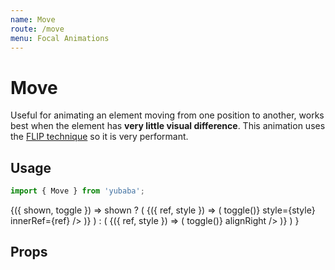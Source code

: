 ```yaml
---
name: Move
route: /move
menu: Focal Animations
---
```



# Move

Useful for animating an element moving from one position to another,
works best when the element has **very little visual difference**.
This animation uses the [FLIP technique](https://css-tricks.com/animating-layouts-with-the-flip-technique/) so it is very performant.

## Usage

```js
import { Move } from 'yubaba';
```

<Playground>
  <Common.Toggler>
    {({ shown, toggle }) =>
      shown ? (
        <Baba name="move" key="1">
          <Move>
            {({ ref, style }) => (
              <Styled.Box onClick={() => toggle()} style={style} innerRef={ref} />
            )}
          </Move>
        </Baba>
      ) : (
        <Baba name="move" key="2">
          <Move>
            {({ ref, style }) => (
              <Styled.Box style={style} innerRef={ref} onClick={() => toggle()} alignRight />
            )}
          </Move>
        </Baba>
      )
    }
  </Common.Toggler>
</Playground>

## Props

<PropsTable of={Move} />
